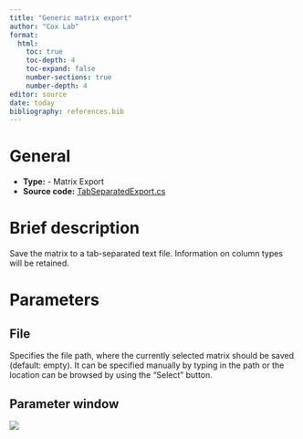 ```yaml
---
title: "Generic matrix export"
author: "Cox Lab"
format: 
  html:
    toc: true
    toc-depth: 4
    toc-expand: false
    number-sections: true
    number-depth: 4
editor: source
date: today
bibliography: references.bib
---
```


# General

-   **Type:** - Matrix Export
-   **Source code:** [TabSeparatedExport.cs](https://github.com/JurgenCox/perseus-plugins/blob/master/PerseusPluginLib/Export/TabSeparatedExport.cs)

# Brief description

Save the matrix to a tab-separated text file. Information on column types will be retained.

```{=html}
<!-- This comment and the line above it must be preserved when editing this file!
The recommended sections are these, but they may be changed on a case by case basis.
===== Detailed description =====
===== Parameters =====
===== Theoretical background =====
===== Examples =====
Make changes only below this line! -->
```
# Parameters

## File

Specifies the file path, where the currently selected matrix should be saved (default: empty). It can be specified manually by typing in the path or the location can be browsed by using the "Select" button.

## Parameter window

![](images/generic_matrix_export-edited.png)
  